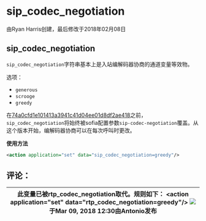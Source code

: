 # sip_codec_negotiation

由Ryan Harris创建，最后修改于2018年02月08日

## sip_codec_negotiation

`sip_codec_negotiation`字符串基本上是入站编解码器协商的通道变量等效物。

选项：

* `generous`
* `scrooge`
* `greedy`

在[74a0cfd1e101413a3941c41d04ee01d8df2ae418](https://freeswitch.org/stash/projects/FS/repos/freeswitch/commits/74a0cfd1e101413a3941c41d04ee01d8df2ae418)之前，`sip_codec_negotiation`将始终被sofia配置参数`sip-codec-negotiation`覆盖。从这个版本开始，编解码器协商可以在每次呼叫时更改。

**使用方法**

```xml
<action application="set" data="sip_codec_negotiation=greedy"/>
```

## 评论：

| 此变量已被rtp_codec_negotiation取代。规则如下： &lt;action application\="set" data\="rtp_codec_negotiation=greedy"/> ![](/images/icons/contenttypes/comment_16.png) 于Mar 09, 2018 12:30由Antonio发布 |
| --------------------------------------------------------------------------------------------------------------------------------------------------------------------------------------------------------------------------------- |